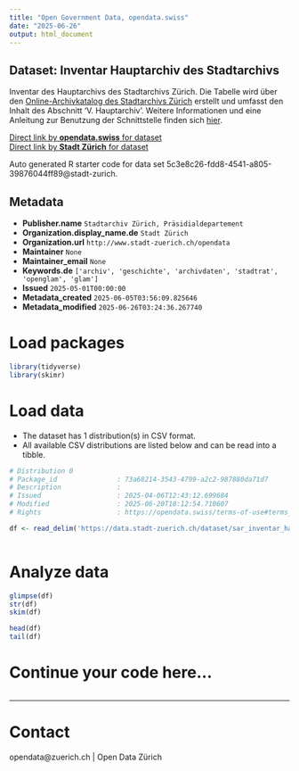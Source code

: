 ```yaml
---
title: "Open Government Data, opendata.swiss"
date: "2025-06-26"
output: html_document
---
```


## Dataset: Inventar Hauptarchiv des Stadtarchivs

Inventar des Hauptarchivs des Stadtarchivs Zürich. Die Tabelle wird über den [Online-Archivkatalog des Stadtarchivs Zürich](https://amsquery.stadt-zuerich.ch/suchinfo.aspx) erstellt und umfasst den Inhalt des Abschnitt 'V. Hauptarchiv'. Weitere Informationen und eine Anleitung zur Benutzung der Schnittstelle finden sich [hier](https://opendatazurich.github.io/sar-sru-api/).

[Direct link by **opendata.swiss** for dataset](https://opendata.swiss/de/dataset/inventar-hauptarchiv-des-stadtarchivs)<br>
[Direct link by **Stadt Zürich** for dataset](https://data.stadt-zuerich.ch/dataset/sar_inventar_hauptarchiv)

Auto generated R starter code for data set 5c3e8c26-fdd8-4541-a805-39876044ff89@stadt-zurich.

## Metadata

- **Publisher.name** `Stadtarchiv Zürich, Präsidialdepartement`
- **Organization.display_name.de** `Stadt Zürich`
- **Organization.url** `http://www.stadt-zuerich.ch/opendata`
- **Maintainer** `None`
- **Maintainer_email** `None`
- **Keywords.de** `['archiv', 'geschichte', 'archivdaten', 'stadtrat', 'openglam', 'glam']`
- **Issued** `2025-05-01T00:00:00`
- **Metadata_created** `2025-06-05T03:56:09.825646`
- **Metadata_modified** `2025-06-26T03:24:36.267740`


# Load packages

```r

library(tidyverse)
library(skimr)

```

# Load data

-   The dataset has 1 distribution(s) in CSV format.
-   All available CSV distributions are listed below and can be read into a tibble.

```r

# Distribution 0
# Package_id               : 73a68214-3543-4799-a2c2-987880da71d7
# Description              : 
# Issued                   : 2025-04-06T12:43:12.699684
# Modified                 : 2025-06-20T18:12:54.710607
# Rights                   : https://opendata.swiss/terms-of-use#terms_open

df <- read_delim('https://data.stadt-zuerich.ch/dataset/sar_inventar_hauptarchiv/download/sar_inventar_hauptarchiv.csv')



```

# Analyze data

```r

glimpse(df)
str(df)
skim(df)

head(df)
tail(df)

```

# Continue your code here...

```r

```

------------------------------------------------------------------------

# Contact

opendata@zuerich.ch | Open Data Zürich
